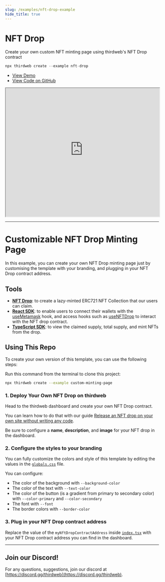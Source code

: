 ```yaml
---
slug: /examples/nft-drop-example
hide_title: true
---
```


# NFT Drop

Create your own custom NFT minting page using thirdweb's NFT Drop contract

```jsx
npx thirdweb create --example nft-drop
```


  <ul>
    <li>
      <a href="https://custom-minting-page.thirdweb-example.com" >View Demo</a>
    </li>
    <li>
      <a href="https://github.com/thirdweb-example/nft-drop">View Code on GitHub</a>
    </li>
  </ul>



<iframe
    src="https://custom-minting-page.thirdweb-example.com"
    title="nft-drop"
    width="100%"
    height="420px"
    scrolling="yes"
    style={{marginBottom: 32, borderRadius: 16,
      border: '1px solid rgba(255,255,255,0.2)'
    }}
  ></iframe>

---

# Customizable NFT Drop Minting Page

In this example, you can create your own NFT Drop minting page just by customising the template with your branding, and plugging in your NFT Drop contract address.

## Tools

- [**NFT Drop**](https://portal.thirdweb.com/pre-built-contracts/nft-drop): to create a lazy-minted ERC721 NFT Collection that our users can claim.
- [**React SDK**](https://docs.thirdweb.com/react): to enable users to connect their wallets with the [useMetamask](https://portal.thirdweb.com/react/react.usemetamask) hook, and access hooks such as [useNFTDrop](https://portal.thirdweb.com/react/react.usenftdrop) to interact with the NFT drop contract.
- [**TypeScript SDK**](https://docs.thirdweb.com/typescript): to view the claimed supply, total supply, and mint NFTs from the drop.

## Using This Repo

To create your own version of this template, you can use the following steps:

Run this command from the terminal to clone this project:

```bash
npx thirdweb create --example custom-minting-page
```

### 1. Deploy Your Own NFT Drop on thirdweb

Head to the thirdweb dashboard and create your own NFT Drop contract.

You can learn how to do that with our guide [Release an NFT drop on your own site without writing any code](https://portal.thirdweb.com/guides/release-an-nft-drop-with-no-code#create-a-drop-contract).

Be sure to configure a **name**, **description**, and **image** for your NFT drop in the dashboard.

### 2. Configure the styles to your branding

You can fully customize the colors and style of this template by editing the values in the [`globals.css`](/styles/globals.css) file.

You can configure:

- The color of the background with `--background-color`
- The color of the text with `--text-color`
- The color of the button (is a gradient from primary to secondary color) with `--color-primary` and `--color-secondary`
- The font with `--font`
- The border colors with `--border-color`

### 3. Plug in your NFT Drop contract address

Replace the value of the `myNftDropContractAddress` inside [`index.tsx`](/pages/index.tsx) with your NFT Drop contract address you can find in the dashboard.

---

## Join our Discord!

For any questions, suggestions, join our discord at [https://discord.gg/thirdweb](https://discord.gg/thirdweb).
